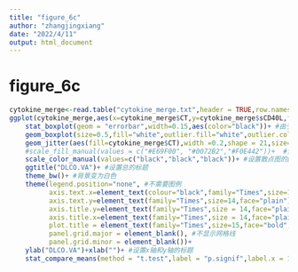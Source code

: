 ```yaml
---
title: "figure_6c"
author: "zhangjingxiang"
date: "2022/4/11"
output: html_document
---
```




# figure_6c
```r

cytokine_merge<-read.table("cytokine_merge.txt",header = TRUE,row.names = 1,sep = "\t")
ggplot(cytokine_merge,aes(x=cytokine_merge$CT,y=cytokine_merge$sCD40L,fill=cytokine_merge$CT))+ #”fill=“设置填充颜色
    stat_boxplot(geom = "errorbar",width=0.15,aes(color="black"))+ #由于自带的箱形图没有胡须末端没有短横线，使用误差条的方式补上
    geom_boxplot(size=0.5,fill="white",outlier.fill="white",outlier.color="white")+ #size设置箱线图的边框线和胡须的线宽度，fill设置填充颜色，outlier.fill和outlier.color设置异常点的属性
    geom_jitter(aes(fill=cytokine_merge$CT),width =0.2,shape = 21,size=2.5)+ #设置为向水平方向抖动的散点图，width指定了向水平方向抖动，不改变纵轴的值
    #scale_fill_manual(values = c("#E69F00", "#0072B2","#F0E442"))+  #设置填充的颜色
    scale_color_manual(values=c("black","black","black"))+ #设置散点图的圆圈的颜色为黑色
    ggtitle("DLCO.VA")+ #设置总的标题
    theme_bw()+ #背景变为白色
    theme(legend.position="none", #不需要图例
          axis.text.x=element_text(colour="black",family="Times",size=14), #设置x轴刻度标签的字体属性
          axis.text.y=element_text(family="Times",size=14,face="plain"), #设置x轴刻度标签的字体属性
          axis.title.y=element_text(family="Times",size = 14,face="plain"), #设置y轴的标题的字体属性
          axis.title.x=element_text(family="Times",size = 14,face="plain"), #设置x轴的标题的字体属性
          plot.title = element_text(family="Times",size=15,face="bold",hjust = 0.5), #设置总标题的字体属性
          panel.grid.major = element_blank(), #不显示网格线
          panel.grid.minor = element_blank())+
    ylab("DLCO.VA")+xlab("")+ #设置x轴和y轴的标题
    stat_compare_means(method = "t.test",label = "p.signif",label.x = 1.5)

```